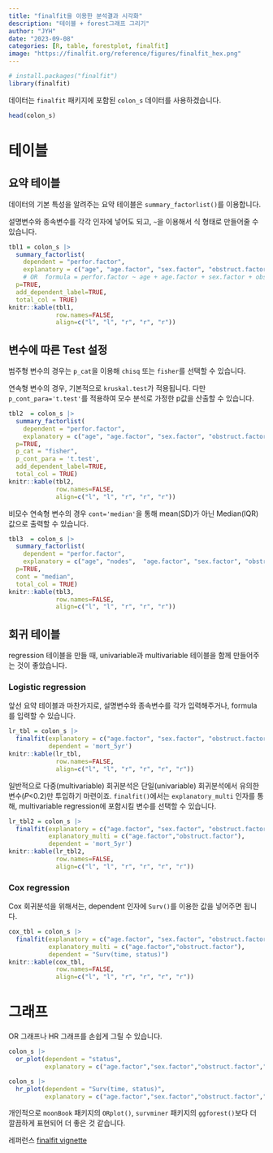 ```yaml
---
title: "finalfit을 이용한 분석결과 시각화"
description: "테이블 + forest그래프 그리기"
author: "JYH"
date: "2023-09-08"
categories: [R, table, forestplot, finalfit]
image: "https://finalfit.org/reference/figures/finalfit_hex.png"
---
```



```r
# install.packages("finalfit")
library(finalfit)
```

데이터는 `finalfit` 패키지에 포함된 `colon_s` 데이터를 사용하겠습니다.

```r
head(colon_s)
```
# 테이블

## 요약 테이블

데이터의 기본 특성을 알려주는 요약 테이블은 `summary_factorlist()`를 이용합니다.

설명변수와 종속변수를 각각 인자에 넣어도 되고, `~`을 이용해서 식 형태로 만들어줄 수 있습니다.
```r
tbl1 = colon_s |> 
  summary_factorlist(
    dependent = "perfor.factor",
    explanatory = c("age", "age.factor", "sex.factor", "obstruct.factor"),
    # OR  formula = perfor.factor ~ age + age.factor + sex.factor + obstruct.factor,
  p=TRUE, 
  add_dependent_label=TRUE,
  total_col = TRUE)
knitr::kable(tbl1, 
             row.names=FALSE, 
             align=c("l", "l", "r", "r", "r"))
```

## 변수에 따른 Test 설정

범주형 변수의 경우는 `p_cat`을 이용해 `chisq` 또는 `fisher`를 선택할 수 있습니다.

연속형 변수의 경우, 기본적으로 `kruskal.test`가 적용됩니다. 다만 `p_cont_para='t.test'`를 적용하여 모수 분석로 가정한 p값을 산출할 수 있습니다.
```r
tbl2  = colon_s |> 
  summary_factorlist(
    dependent = "perfor.factor",
    explanatory = c("age", "age.factor", "sex.factor", "obstruct.factor"),
  p=TRUE, 
  p_cat = "fisher",
  p_cont_para = 't.test',
  add_dependent_label=TRUE,
  total_col = TRUE)
knitr::kable(tbl2, 
             row.names=FALSE, 
             align=c("l", "l", "r", "r", "r"))
```


비모수 연속형 변수의 경우 `cont='median'`을 통해 mean(SD)가 아닌 Median(IQR)값으로 출력할 수 있습니다.

```r
tbl3  = colon_s |> 
  summary_factorlist(
    dependent = "perfor.factor",
    explanatory = c("age", "nodes",  "age.factor", "sex.factor", "obstruct.factor"),
  p=TRUE, 
  cont = "median",
  total_col = TRUE)
knitr::kable(tbl3, 
             row.names=FALSE, 
             align=c("l", "l", "r", "r", "r"))
```


## 회귀 테이블
regression 테이블을 만들 때, univariable과 multivariable 테이블을 함께 만들어주는 것이 좋았습니다.

### Logistic regression

앞선 요약 테이블과 마찬가지로, 설명변수와 종속변수를 각가 입력해주거나, formula 를 입력할 수 있습니다.
```r
lr_tbl = colon_s |> 
  finalfit(explanatory = c("age.factor", "sex.factor", "obstruct.factor", "perfor.factor"),
           dependent = 'mort_5yr')
knitr::kable(lr_tbl, 
             row.names=FALSE, 
             align=c("l", "l", "r", "r", "r", "r"))
```
일반적으로 다중(multivariable) 회귀분석은 단일(univariable) 회귀분석에서 유의한 변수(*P*<0.2)만 투입하기 마련이죠. `finalfit()`에서는 `explanatory_multi` 인자를 통해, multivariable regression에 포함시킬 변수를 선택할 수 있습니다.

```r
lr_tbl2 = colon_s |> 
  finalfit(explanatory = c("age.factor", "sex.factor", "obstruct.factor", "perfor.factor"),
           explanatory_multi = c("age.factor","obstruct.factor"),
           dependent = 'mort_5yr')
knitr::kable(lr_tbl2, 
             row.names=FALSE, 
             align=c("l", "l", "r", "r", "r", "r"))
```
### Cox regression

Cox 회귀분석을 위해서는, dependent 인자에 `Surv()`를 이용한 값을 넣어주면 됩니다.

```r
cox_tbl = colon_s |> 
  finalfit(explanatory = c("age.factor", "sex.factor", "obstruct.factor", "perfor.factor"),
           explanatory_multi = c("age.factor","obstruct.factor"),
           dependent = "Surv(time, status)")
knitr::kable(cox_tbl, 
             row.names=FALSE, 
             align=c("l", "l", "r", "r", "r", "r"))
```
# 그래프

OR 그래프나 HR 그래프를 손쉽게 그릴 수 있습니다.

```r
colon_s |> 
  or_plot(dependent = "status",
          explanatory = c("age.factor","sex.factor","obstruct.factor","perfor.factor"))
```

```r
colon_s |> 
  hr_plot(dependent = "Surv(time, status)",
          explanatory = c("age.factor","sex.factor","obstruct.factor","perfor.factor"))
```

개인적으로 `moonBook` 패키지의 `ORplot()`, `survminer` 패키지의 `ggforest()`보다 더 깔끔하게 표현되어 더 좋은 것 같습니다.


레퍼런스
[finalfit vignette](https://finalfit.org/articles/finalfit.html)

